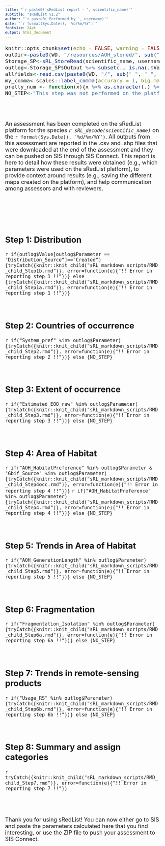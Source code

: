 ```yaml
---
title: "`r paste0('sRedList report - ', scientific_name)`"
subtitle: "sRedList v1.2"
author: "`r paste0('Performed by ', username)`"
date: "`r format(Sys.Date(), '%d/%m/%Y')`"
fontsize: 24pt
output: html_document
---
```



<font size="4">
```r
knitr::opts_chunk$set(echo = FALSE, warning = FALSE, message = FALSE)
outDir<-paste0(WD, "/resources/AOH_stored/", sub(" ", "_", sRL_decode(scientific_name)), "_", sRL_userdecode(username))
Storage_SP<-sRL_StoreRead(scientific_name, username, MANDAT=1)
outlog<-Storage_SP$Output %>% subset(., is.na(.$Value)==F)
allfields<-read.csv(paste0(WD, "/", sub(" ", "_", scientific_name), "_", sRL_userdecode(username), "_sRedList/allfields.csv"))
my_comma<-scales::label_comma(accuracy = 1, big.mark = ",", decimal.mark = ".") # Function to add comma separator
pretty_num <- function(x){x %>% as.character(.) %>% strsplit(., "-") %>% unlist(.) %>% as.numeric(.) %>% subset(., is.na(.)==F) %>% my_comma(.) %>% paste(., collapse="-")} # Function to format numbers
NO_STEP<-"This step was not performed on the platform."
```
<br><br>


An assessment has been completed on the sRedList platform for the species *`r sRL_decode(scientific_name)`* on the `r format(Sys.Date(), '%d/%m/%Y')`. All outputs from this assessment are reported in the .csv and .shp files that were downloaded at the end of the assessment and they can be pushed on SIS through SIS Connect. This report is here to detail how these results were obtained (e.g., which parameters were used on the sRedList platform), to provide context around results (e.g., saving the different maps created on the platform), and help communication among assessors and with reviewers.

<br><br><br><br>



## Step 1: Distribution
`r if(outlog$Value[outlog$Parameter == "Distribution_Source"]=="Created"){tryCatch({knitr::knit_child("sRL_markdown_scripts/RMD_child_Step1b.rmd")}, error=function(e){"!! Error in reporting step 1 !!"})} else {tryCatch({knitr::knit_child("sRL_markdown_scripts/RMD_child_Step1a.rmd")}, error=function(e){"!! Error in reporting step 1 !!"})}`
<br><br><br>


## Step 2: Countries of occurrence
`r if("System_pref" %in% outlog$Parameter){tryCatch({knitr::knit_child("sRL_markdown_scripts/RMD_child_Step2.rmd")}, error=function(e){"!! Error in reporting step 2 !!"})} else {NO_STEP}`
<br><br><br>


## Step 3: Extent of occurrence
`r if("Estimated_EOO_raw" %in% outlog$Parameter){tryCatch({knitr::knit_child("sRL_markdown_scripts/RMD_child_Step3.rmd")}, error=function(e){"!! Error in reporting step 3 !!"})} else {NO_STEP}`
<br><br><br>


## Step 4: Area of Habitat
`r if("AOH_HabitatPreference" %in% outlog$Parameter & "Gbif_Source" %in% outlog$Parameter){tryCatch({knitr::knit_child("sRL_markdown_scripts/RMD_child_Step4occ.rmd")}, error=function(e){"!! Error in reporting step 4 !!"})}`
`r if("AOH_HabitatPreference" %in% outlog$Parameter){tryCatch({knitr::knit_child("sRL_markdown_scripts/RMD_child_Step4.rmd")}, error=function(e){"!! Error in reporting step 4 !!"})} else {NO_STEP}`
<br><br><br>


## Step 5: Trends in Area of Habitat
`r if("AOH_GenerationLength" %in% outlog$Parameter){tryCatch({knitr::knit_child("sRL_markdown_scripts/RMD_child_Step5.rmd")}, error=function(e){"!! Error in reporting step 5 !!"})} else {NO_STEP}`
<br><br><br>


## Step 6: Fragmentation
`r if("Fragmentation_Isolation" %in% outlog$Parameter){tryCatch({knitr::knit_child("sRL_markdown_scripts/RMD_child_Step6a.rmd")}, error=function(e){"!! Error in reporting step 6a !!"})} else {NO_STEP}`
<br><br><br>


## Step 7: Trends in remote-sensing products
`r if("Usage_RS" %in% outlog$Parameter){tryCatch({knitr::knit_child("sRL_markdown_scripts/RMD_child_Step6b.rmd")}, error=function(e){"!! Error in reporting step 6b !!"})} else {NO_STEP}`
<br><br><br>


## Step 8: Summary and assign categories
`r tryCatch({knitr::knit_child("sRL_markdown_scripts/RMD_child_Step7.rmd")}, error=function(e){"!! Error in reporting step 7 !!"})`


<br><br><br>
Thank you for using sRedList! You can now either go to SIS and paste the parameters calculated here that you find interesting, or use the ZIP file to push your assessment to SIS Connect.

</font>
